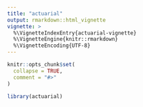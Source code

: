 ```yaml
---
title: "actuarial"
output: rmarkdown::html_vignette
vignette: >
  %\VignetteIndexEntry{actuarial-vignette}
  %\VignetteEngine{knitr::rmarkdown}
  %\VignetteEncoding{UTF-8}
---
```


```r
knitr::opts_chunk$set(
  collapse = TRUE,
  comment = "#>"
)
```

```r
library(actuarial)
```

